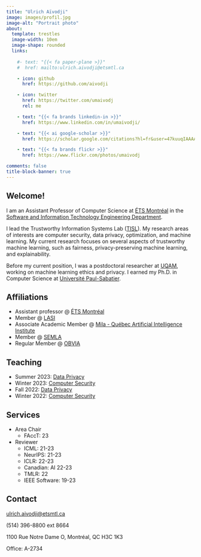```yaml
---
title: "Ulrich Aïvodji"
image: images/profil.jpg
image-alt: "Portrait photo"
about:
  template: trestles
  image-width: 10em
  image-shape: rounded
  links:
  
    #- text: "{{< fa paper-plane >}}"
    #  href: mailto:ulrich.aivodji@etsmtl.ca

    - icon: github
      href: https://github.com/aivodji

    - icon: twitter
      href: https://twitter.com/umaivodj
      rel: me

    - text: "{{< fa brands linkedin-in >}}"
      href: https://www.linkedin.com/in/umaivodji/

    - text: "{{< ai google-scholar >}}"
      href: https://scholar.google.com/citations?hl=fr&user=47kuuqIAAAAJ&sortby=pubdate

    - text: "{{< fa brands flickr >}}"
      href: https://www.flickr.com/photos/umaivodj

comments: false
title-block-banner: true
---
```


## Welcome!
I am an Assistant Professor of Computer Science at [ÉTS Montréal](https://www.etsmtl.ca/) in the [Software and Information Technology Engineering Department](https://www.etsmtl.ca/ets/gouvernance/decanats-et-departements/departement-genie-logiciel-ti). 

I lead the Trustworthy Information Systems Lab ([TISL](https://tisl-lab.github.io/)).
My research areas of interests are computer security, data privacy, optimization, and machine learning. My current research focuses on several aspects of trustworthy machine learning, such as fairness, privacy-preserving machine learning, and explainability.

Before my current position, I was a postdoctoral researcher at [UQAM](https://uqam.ca/), working on machine learning ethics and privacy. I earned my Ph.D. in Computer Science at [Université Paul-Sabatier](https://www.univ-tlse3.fr/).

## Affiliations
- Assistant professor @ [ÉTS Montréal](https://www.etsmtl.ca/)
- Member @ [LASI](https://www.etsmtl.ca/en/labs/lasi/team)
- Associate Academic Member @ [Mila - Québec Artificial Intelligence Institute](https://mila.quebec/en/)
- Member @ [SEMLA](https://semla.quebec/en/)
- Regular Member @ [OBVIA](https://observatoire-ia.ulaval.ca/en/)


## Teaching
- Summer 2023: [Data Privacy](https://www.etsmtl.ca/etudes/cours/GTI720) 
- Winter 2023: [Computer Security](https://www.etsmtl.ca/Etudes/Cours/GTI619) 
- Fall 2022: [Data Privacy](https://www.etsmtl.ca/etudes/cours/GTI720)
- Winter 2022: [Computer Security](https://www.etsmtl.ca/Etudes/Cours/GTI619)  

## Services
- Area Chair
    - FAccT: 23 

- Reviewer 
    - ICML: 21-23
    - NeurIPS: 21-23
    - ICLR: 22-23 
    - Canadian: AI 22-23
    - TMLR: 22
    - IEEE Software: 19-23

## Contact
<i class="fa-regular fa-paper-plane"></i> [ulrich.aivodji@etsmtl.ca](mailto:ulrich.aivodji@etsmtl.ca)

<i class="fa-regular fa-phone"></i> (514) 396-8800 ext 8664

<i class="fa-regular fa-map"></i> 1100 Rue Notre Dame O, Montréal, QC H3C 1K3

<i class="fa-solid fa-chalkboard-user"></i> Office: A-2734